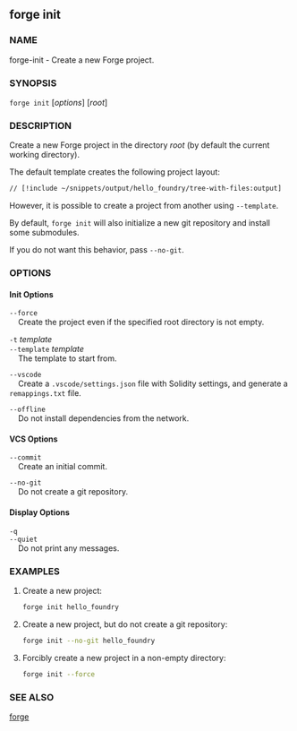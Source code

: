 
## forge init

### NAME

forge-init - Create a new Forge project.

### SYNOPSIS

`forge init` [*options*] [*root*]

### DESCRIPTION

Create a new Forge project in the directory _root_ (by default the current working directory).

The default template creates the following project layout:

```bash
// [!include ~/snippets/output/hello_foundry/tree-with-files:output]
```

However, it is possible to create a project from another using `--template`.

By default, `forge init` will also initialize a new git repository and install some submodules.

If you do not want this behavior, pass `--no-git`.

### OPTIONS

#### Init Options

`--force`  
&nbsp;&nbsp;&nbsp;&nbsp;Create the project even if the specified root directory is not empty.

`-t` _template_  
`--template` _template_  
&nbsp;&nbsp;&nbsp;&nbsp;The template to start from.

`--vscode`  
&nbsp;&nbsp;&nbsp;&nbsp;Create a `.vscode/settings.json` file with Solidity settings, and generate a `remappings.txt` file.

`--offline`  
&nbsp;&nbsp;&nbsp;&nbsp;Do not install dependencies from the network.

#### VCS Options

`--commit`  
&nbsp;&nbsp;&nbsp;&nbsp;Create an initial commit.

`--no-git`  
&nbsp;&nbsp;&nbsp;&nbsp;Do not create a git repository.

#### Display Options

`-q`  
`--quiet`  
&nbsp;&nbsp;&nbsp;&nbsp;Do not print any messages.

<CommonOptions />

### EXAMPLES

1. Create a new project:

   ```sh
   forge init hello_foundry
   ```

2. Create a new project, but do not create a git repository:

   ```sh
   forge init --no-git hello_foundry
   ```

3. Forcibly create a new project in a non-empty directory:
   ```sh
   forge init --force
   ```

### SEE ALSO

[forge](/forge/reference/forge.mdx)
